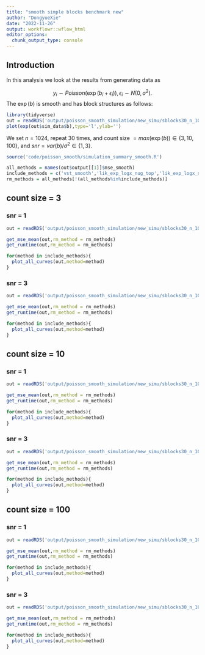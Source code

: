 ```yaml
---
title: "smooth simple blocks benchmark new"
author: "DongyueXie"
date: "2022-11-26"
output: workflowr::wflow_html
editor_options:
  chunk_output_type: console
---
```


## Introduction

In this analysis we look at the results from generating data as 

$$y_i\sim Poisson(\exp(b_i+\epsilon_i)),\epsilon_i\sim N(0,\sigma^2).$$
The $\exp(b)$ is smooth and has block structures as follows:

```r
library(tidyverse)
out = readRDS('output/poisson_smooth_simulation/new_simu/sblocks30_n_1024_snr_1_count_size_3.rds')
plot(exp(out$sim_data$b),type='l',ylab='')
```

We set $n=1024$, repeat 30 times, and count size $=max(\exp(b))\in \{3,10,100\}$, and $snr = var(b)/\sigma^2\in \{1,3\}$.


```r
source('code/poisson_smooth/simulation_summary_smooth.R')
```


```r
all_methods = names(out$output[[1]]$mse_smooth)
include_methods = c('vst_smooth','lik_exp_logx_nug_top','lik_exp_logx_smooth','split_smashpoi_ndwt','split_smashpoi_dwt','smash_two_step_hetero','smash')
rm_methods = all_methods[!(all_methods%in%include_methods)]
```


## count size = 3

### snr = 1

```r
out = readRDS('output/poisson_smooth_simulation/new_simu/sblocks30_n_1024_snr_1_count_size_3.rds')
```

```r
get_mse_mean(out,rm_method = rm_methods)
get_runtime(out,rm_method = rm_methods)
```

```r
for(method in include_methods){
  plot_all_curves(out,method=method)
}
```

### snr = 3

```r
out = readRDS('output/poisson_smooth_simulation/new_simu/sblocks30_n_1024_snr_3_count_size_3.rds')
```

```r
get_mse_mean(out,rm_method = rm_methods)
get_runtime(out,rm_method = rm_methods)
```

```r
for(method in include_methods){
  plot_all_curves(out,method=method)
}
```


## count size = 10

### snr = 1

```r
out = readRDS('output/poisson_smooth_simulation/new_simu/sblocks30_n_1024_snr_1_count_size_10.rds')
```

```r
get_mse_mean(out,rm_method = rm_methods)
get_runtime(out,rm_method = rm_methods)
```


```r
for(method in include_methods){
  plot_all_curves(out,method=method)
}
```


### snr = 3

```r
out = readRDS('output/poisson_smooth_simulation/new_simu/sblocks30_n_1024_snr_3_count_size_10.rds')
```

```r
get_mse_mean(out,rm_method = rm_methods)
get_runtime(out,rm_method = rm_methods)
```

```r
for(method in include_methods){
  plot_all_curves(out,method=method)
}
```


## count size = 100

### snr = 1

```r
out = readRDS('output/poisson_smooth_simulation/new_simu/sblocks30_n_1024_snr_1_count_size_100.rds')
```

```r
get_mse_mean(out,rm_method = rm_methods)
get_runtime(out,rm_method = rm_methods)
```


```r
for(method in include_methods){
  plot_all_curves(out,method=method)
}
```


### snr = 3

```r
out = readRDS('output/poisson_smooth_simulation/new_simu/sblocks30_n_1024_snr_3_count_size_100.rds')
```

```r
get_mse_mean(out,rm_method = rm_methods)
get_runtime(out,rm_method = rm_methods)
```

```r
for(method in include_methods){
  plot_all_curves(out,method=method)
}
```
